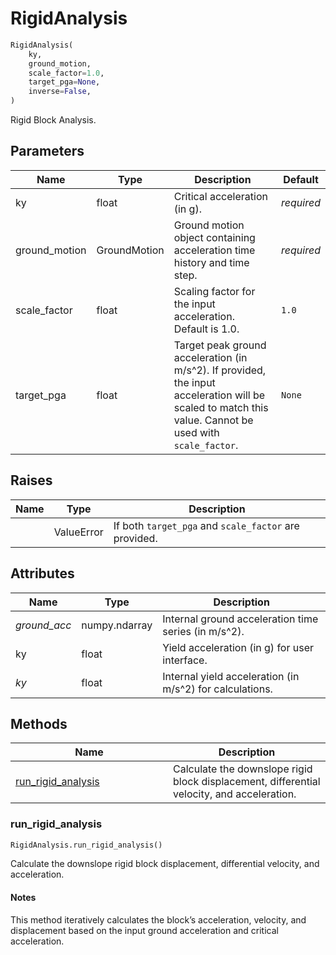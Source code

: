 # RigidAnalysis { #pyslammer.RigidAnalysis }

```python
RigidAnalysis(
    ky,
    ground_motion,
    scale_factor=1.0,
    target_pga=None,
    inverse=False,
)
```

Rigid Block Analysis.

## Parameters {.doc-section .doc-section-parameters}

| Name          | Type         | Description                                                                                                                                             | Default    |
|---------------|--------------|---------------------------------------------------------------------------------------------------------------------------------------------------------|------------|
| ky            | float        | Critical acceleration (in g).                                                                                                                           | _required_ |
| ground_motion | GroundMotion | Ground motion object containing acceleration time history and time step.                                                                                | _required_ |
| scale_factor  | float        | Scaling factor for the input acceleration. Default is 1.0.                                                                                              | `1.0`      |
| target_pga    | float        | Target peak ground acceleration (in m/s^2). If provided, the input acceleration will be scaled to match this value. Cannot be used with `scale_factor`. | `None`     |

## Raises {.doc-section .doc-section-raises}

| Name   | Type       | Description                                           |
|--------|------------|-------------------------------------------------------|
|        | ValueError | If both `target_pga` and `scale_factor` are provided. |

## Attributes {.doc-section .doc-section-attributes}

| Name         | Type          | Description                                              |
|--------------|---------------|----------------------------------------------------------|
| _ground_acc_ | numpy.ndarray | Internal ground acceleration time series (in m/s^2).     |
| ky           | float         | Yield acceleration (in g) for user interface.            |
| _ky_         | float         | Internal yield acceleration (in m/s^2) for calculations. |

## Methods

| Name | Description |
| --- | --- |
| [run_rigid_analysis](#pyslammer.RigidAnalysis.run_rigid_analysis) | Calculate the downslope rigid block displacement, differential velocity, and acceleration. |

### run_rigid_analysis { #pyslammer.RigidAnalysis.run_rigid_analysis }

```python
RigidAnalysis.run_rigid_analysis()
```

Calculate the downslope rigid block displacement, differential velocity, and acceleration.

#### Notes {.doc-section .doc-section-notes}

This method iteratively calculates the block's acceleration, velocity, and displacement
based on the input ground acceleration and critical acceleration.